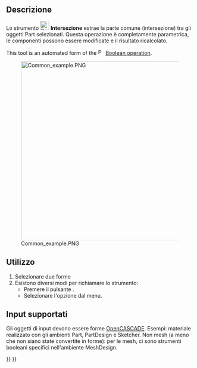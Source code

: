 <languages/>

{{Docnav/it
|[[Part_Fuse/it|Unione]]
|[[Part_JoinConnect/it|Congiungi oggetti]]
|[[Part_Workbench/it|Part]]
|IconL=Part_Fuse.svg
|IconR=Part_JoinConnect.svg
|IconC=Workbench_Part.svg
}}

<div class="mw-translate-fuzzy">
{{GuiCommand/it
|Name=Part Common
|Name/it=Part Intersezione
|MenuLocation=Parte → Operazioni booleane → Intersezione
|Workbenches=[[Part_Workbench/it|Part]]
|SeeAlso=[[Part_Boolean/it|Part Operazione booleana]], [[Part_Cut/it|Part Taglio]], [[Part_Fuse/it|Part Unione]]
}}
</div>

<span id="Description"></span>
==Descrizione==

Lo strumento [[Image:Part_Common.svg|24px]] '''Intersezione''' estrae la parte comune (intersezione) tra gli oggetti Part selezionati. Questa operazione è completamente parametrica, le componenti possono essere modificate e il risultato ricalcolato.

This tool is an automated form of the [[Image:Part_Boolean.svg|16px|link=Part_Boolean]] [[Part_Boolean|Boolean operation]].

[[Image:Common_example.PNG|480px]]

<span id="Usage"></span>
== Utilizzo ==

<div class="mw-translate-fuzzy">
# Selezionare due forme
# Esistono diversi modi per richiamare lo strumento:
#* Premere il pulsante {{Button|[[Image:Part_Common.svg|16px]] [[Part_Common/it|Intersezione]]}}.
#* Selezionare l'opzione {{MenuCommand|Parte → Operazione booleana → [[Image:Part_Common.svg|16px]] Intersezione}} dal menu.
</div>

<span id="Supported_inputs"></span>
== Input supportati ==

Gli oggetti di input devono essere forme [[OpenCASCADE/it|OpenCASCADE]]. Esempi: materiale realizzato con gli ambienti Part, PartDesign e Sketcher. Non mesh (a meno che non siano state convertite in forme): per le mesh, ci sono strumenti booleani specifici nell'ambiente MeshDesign.


{{Docnav/it
|[[Part_Fuse/it|Unione]]
|[[Part_JoinConnect/it|Congiungi oggetti]]
|[[Part_Workbench/it|Part]]
|IconL=Part_Fuse.svg
|IconR=Part_JoinConnect.svg
|IconC=Workbench_Part.svg
}}

{{Part_Tools_navi{{#translation:}}}}
{{Userdocnavi{{#translation:}}}}